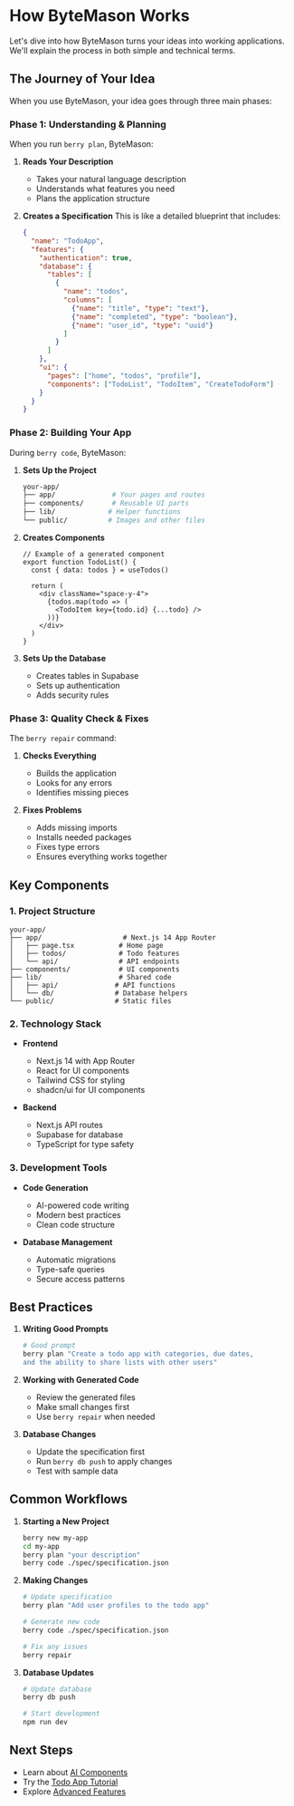# How ByteMason Works

Let's dive into how ByteMason turns your ideas into working applications. We'll explain the process in both simple and technical terms.

## The Journey of Your Idea

When you use ByteMason, your idea goes through three main phases:

### Phase 1: Understanding & Planning

When you run `berry plan`, ByteMason:

1. **Reads Your Description**
   - Takes your natural language description
   - Understands what features you need
   - Plans the application structure

2. **Creates a Specification**
   This is like a detailed blueprint that includes:
   ```json
   {
     "name": "TodoApp",
     "features": {
       "authentication": true,
       "database": {
         "tables": [
           {
             "name": "todos",
             "columns": [
               {"name": "title", "type": "text"},
               {"name": "completed", "type": "boolean"},
               {"name": "user_id", "type": "uuid"}
             ]
           }
         ]
       },
       "ui": {
         "pages": ["home", "todos", "profile"],
         "components": ["TodoList", "TodoItem", "CreateTodoForm"]
       }
     }
   }
   ```

### Phase 2: Building Your App

During `berry code`, ByteMason:

1. **Sets Up the Project**
   ```bash
   your-app/
   ├── app/              # Your pages and routes
   ├── components/       # Reusable UI parts
   ├── lib/             # Helper functions
   └── public/          # Images and other files
   ```

2. **Creates Components**
   ```tsx
   // Example of a generated component
   export function TodoList() {
     const { data: todos } = useTodos()
     
     return (
       <div className="space-y-4">
         {todos.map(todo => (
           <TodoItem key={todo.id} {...todo} />
         ))}
       </div>
     )
   }
   ```

3. **Sets Up the Database**
   - Creates tables in Supabase
   - Sets up authentication
   - Adds security rules

### Phase 3: Quality Check & Fixes

The `berry repair` command:

1. **Checks Everything**
   - Builds the application
   - Looks for any errors
   - Identifies missing pieces

2. **Fixes Problems**
   - Adds missing imports
   - Installs needed packages
   - Fixes type errors
   - Ensures everything works together

## Key Components

### 1. Project Structure
```
your-app/
├── app/                    # Next.js 14 App Router
│   ├── page.tsx           # Home page
│   ├── todos/             # Todo features
│   └── api/               # API endpoints
├── components/            # UI components
├── lib/                   # Shared code
│   ├── api/              # API functions
│   └── db/               # Database helpers
└── public/               # Static files
```

### 2. Technology Stack

- **Frontend**
  - Next.js 14 with App Router
  - React for UI components
  - Tailwind CSS for styling
  - shadcn/ui for UI components

- **Backend**
  - Next.js API routes
  - Supabase for database
  - TypeScript for type safety

### 3. Development Tools

- **Code Generation**
  - AI-powered code writing
  - Modern best practices
  - Clean code structure

- **Database Management**
  - Automatic migrations
  - Type-safe queries
  - Secure access patterns

## Best Practices

1. **Writing Good Prompts**
   ```bash
   # Good prompt
   berry plan "Create a todo app with categories, due dates,
   and the ability to share lists with other users"
   ```

2. **Working with Generated Code**
   - Review the generated files
   - Make small changes first
   - Use `berry repair` when needed

3. **Database Changes**
   - Update the specification first
   - Run `berry db push` to apply changes
   - Test with sample data

## Common Workflows

1. **Starting a New Project**
   ```bash
   berry new my-app
   cd my-app
   berry plan "your description"
   berry code ./spec/specification.json
   ```

2. **Making Changes**
   ```bash
   # Update specification
   berry plan "Add user profiles to the todo app"
   
   # Generate new code
   berry code ./spec/specification.json
   
   # Fix any issues
   berry repair
   ```

3. **Database Updates**
   ```bash
   # Update database
   berry db push
   
   # Start development
   npm run dev
   ```

## Next Steps

- Learn about [AI Components](/core-concepts/ai-components)
- Try the [Todo App Tutorial](/guides/building-todo-app)
- Explore [Advanced Features](/guides/advanced-features) 